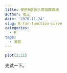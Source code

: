 ```yaml
---
title: 使用R语言示意函数曲线
author: 老王
date: '2020-11-24'
slug: R-for-function-curve
categories:
  - R
tags:
  - 激娃
---
```


```r
plot(1:11)
```

先试一下。 